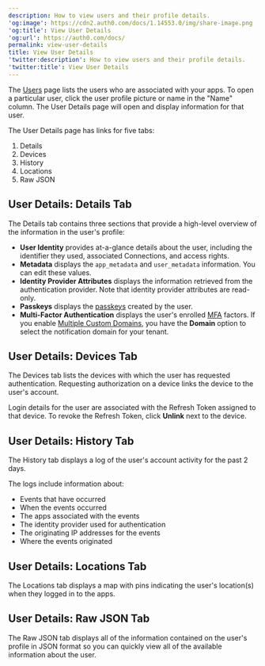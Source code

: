 ```yaml
---
description: How to view users and their profile details.
'og:image': https://cdn2.auth0.com/docs/1.14553.0/img/share-image.png
'og:title': View User Details
'og:url': https://auth0.com/docs/
permalink: view-user-details
title: View User Details
'twitter:description': How to view users and their profile details.
'twitter:title': View User Details
---
```

The [Users](https://manage.auth0.com/#/users) page lists the users who are associated with your apps. To open a particular user, click the user profile picture or name in the "Name" column. The User Details page will open and display information for that user.

The User Details page has links for five tabs:

1. Details
2. Devices
3. History
4. Locations
5. Raw JSON

## User Details: Details Tab

The Details tab contains three sections that provide a high-level overview of the information in the user's profile:

* **User Identity** provides at-a-glance details about the user, including the identifier they used, associated Connections, and access rights.
* **Metadata** displays the `app_metadata` and `user_metadata` information. You can edit these values.
* **<Tooltip tip="Identity Provider (IdP): Service that stores and manages digital identities." cta="View Glossary" href="/docs/glossary?term=Identity+Provider">Identity Provider</Tooltip> Attributes** displays the information retrieved from the authentication provider. Note that identity provider attributes are read-only.
* **Passkeys** displays the [passkeys](/docs/authenticate/database-connections/passkeys) created by the user.
* **<Tooltip tip="Multi-factor authentication (MFA): User authentication process that uses a factor in addition to username and password such as a code via SMS." cta="View Glossary" href="/docs/glossary?term=Multi-Factor+Authentication">Multi-Factor Authentication</Tooltip>** displays the user's enrolled [MFA](/docs/secure/multi-factor-authentication) factors.
  If you enable [Multiple Custom Domains](/docs/customize/custom-domains/multiple-custom-domains), you have the **Domain** option to select the notification domain for your tenant.

## User Details: Devices Tab

The Devices tab lists the devices with which the user has requested authentication. Requesting authorization on a device links the device to the user's account.

Login details for the user are associated with the <Tooltip tip="Refresh Token: Token used to obtain a renewed Access Token without forcing users to log in again." cta="View Glossary" href="/docs/glossary?term=Refresh+Token">Refresh Token</Tooltip> assigned to that device. To revoke the Refresh Token, click **Unlink** next to the device.

## User Details: History Tab

The History tab displays a log of the user's account activity for the past 2 days.

The logs include information about:

* Events that have occurred
* When the events occurred
* The apps associated with the events
* The identity provider used for authentication
* The originating IP addresses for the events
* Where the events originated

## User Details: Locations Tab

The Locations tab displays a map with pins indicating the user's location(s) when they logged in to the apps.

## User Details: Raw JSON Tab

The Raw JSON tab displays all of the information contained on the user's profile in JSON format so you can quickly view all of the available information about the user.